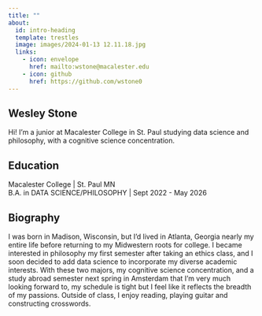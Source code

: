 ```yaml
---
title: ""
about:
  id: intro-heading
  template: trestles
  image: images/2024-01-13 12.11.18.jpg
  links:
    - icon: envelope
      href: mailto:wstone@macalester.edu
    - icon: github
      href: https://github.com/wstone0
---
```


:::{#intro-heading}
## Wesley Stone

Hi! I'm a junior at Macalester College in St. Paul studying data science and philosophy, with a cognitive science concentration.

## Education

Macalester College \| St. Paul MN <br> B.A. in DATA SCIENCE/PHILOSOPHY \| Sept 2022 - May 2026
:::

## Biography

I was born in Madison, Wisconsin, but I'd lived in Atlanta, Georgia nearly my entire life before returning to my Midwestern roots for college. I became interested in philosophy my first semester after taking an ethics class, and I soon decided to add data science to incorporate my diverse academic interests. With these two majors, my cognitive science concentration, and a study abroad semester next spring in Amsterdam that I'm very much looking forward to, my schedule is tight but I feel like it reflects the breadth of my passions. Outside of class, I enjoy reading, playing guitar and constructing crosswords.
